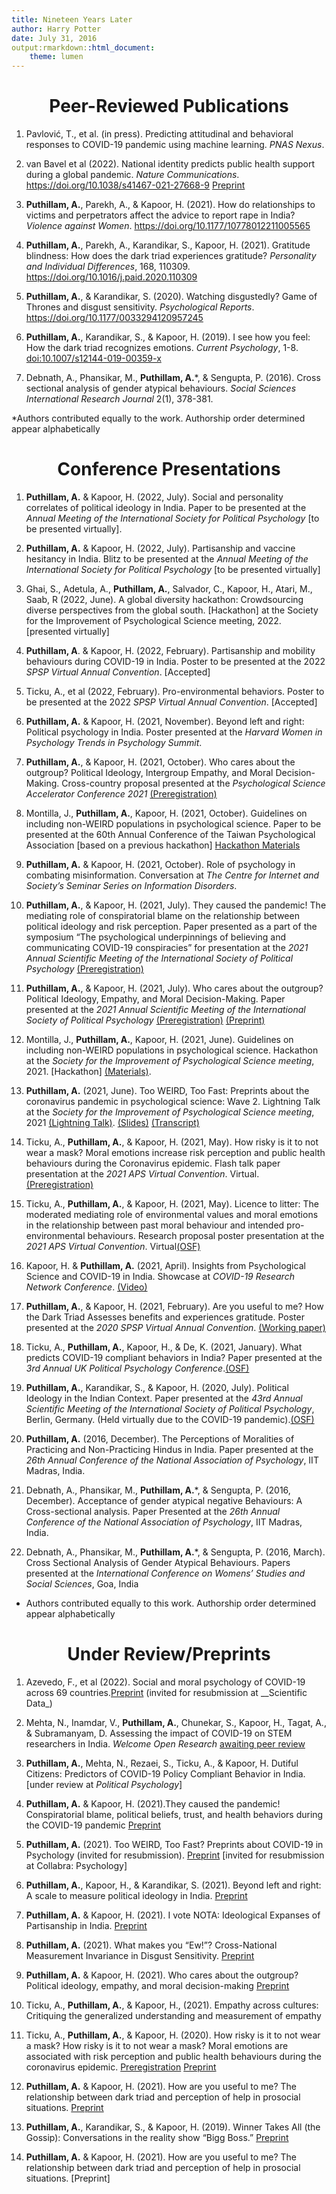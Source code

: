 ```yaml
---
title: Nineteen Years Later
author: Harry Potter
date: July 31, 2016
output:rmarkdown::html_document:
    theme: lumen
---
```


<center>

<h1>Peer-Reviewed Publications</h1>

</center>

1.  Pavlović, T., et al. (in press). Predicting attitudinal and behavioral responses to COVID-19 pandemic using machine learning. *PNAS Nexus*.

2.  van Bavel et al (2022). National identity predicts public health support during a global pandemic. *Nature Communications*. <https://doi.org/10.1038/s41467-021-27668-9> [Preprint](https://psyarxiv.com/ydt95)

3.  **Puthillam, A.**, Parekh, A., & Kapoor, H. (2021). How do relationships to victims and perpetrators affect the advice to report rape in India? *Violence against Women*. <https://doi.org/10.1177/10778012211005565>

4.  **Puthillam, A.**, Parekh, A., Karandikar, S., Kapoor, H. (2021). Gratitude blindness: How does the dark triad experiences gratitude? *Personality and Individual Differences*, 168, 110309. <https://doi.org/10.1016/j.paid.2020.110309>

5.  **Puthillam, A.**, & Karandikar, S. (2020). Watching disgustedly? Game of Thrones and disgust sensitivity. *Psychological Reports*. <https://doi.org/10.1177/0033294120957245>

6.  **Puthillam, A.**, Karandikar, S., & Kapoor, H. (2019). I see how you feel: How the dark triad recognizes emotions. *Current Psychology*, 1-8. <doi:10.1007/s12144-019-00359-x>

7.  Debnath, A., Phansikar, M., **Puthillam, A.**\*, & Sengupta, P. (2016). Cross sectional analysis of gender atypical behaviours. *Social Sciences International Research Journal* 2(1), 378-381.

\*Authors contributed equally to the work. Authorship order determined appear alphabetically

<center>

<h1>Conference Presentations</h1>

</center>

1.  **Puthillam, A.** & Kapoor, H. (2022, July). Social and personality correlates of political ideology in India. Paper to be presented at the *Annual Meeting of the International Society for Political Psychology* [to be presented virtually].

2.  **Puthillam, A.** & Kapoor, H. (2022, July). Partisanship and vaccine hesitancy in India. Blitz to be presented at the *Annual Meeting of the International Society for Political Psychology* [to be presented virtually]

3.  Ghai, S., Adetula, A., **Puthillam, A.**, Salvador, C., Kapoor, H., Atari, M., Saab, R (2022, June). A global diversity hackathon: Crowdsourcing diverse perspectives from the global south. [Hackathon] at the Society for the Improvement of Psychological Science meeting, 2022. [presented virtually]

4.  **Puthillam, A**. & Kapoor, H. (2022, February). Partisanship and mobility behaviours during COVID-19 in India. Poster to be presented at the 2022 *SPSP Virtual Annual Convention*. [Accepted]

5.  Ticku, A., et al (2022, February). Pro-environmental behaviors. Poster to be presented at the 2022 *SPSP Virtual Annual Convention*. [Accepted]

6.  **Puthillam, A.** & Kapoor, H. (2021, November). Beyond left and right: Political psychology in India. Poster presented at the *Harvard Women in Psychology Trends in Psychology Summit*.

7.  **Puthillam, A.**, & Kapoor, H. (2021, October). Who cares about the outgroup? Political Ideology, Intergroup Empathy, and Moral Decision-Making. Cross-country proposal presented at the *Psychological Science Accelerator Conference 2021* [(Preregistration)](https://osf.io/sfh93)

8.  Montilla, J., **Puthillam, A.**, Kapoor, H. (2021, October). Guidelines on including non-WEIRD populations in psychological science. Paper to be presented at the 60th Annual Conference of the Taiwan Psychological Association [based on a previous hackathon] [Hackathon Materials](https://osf.io/vm3sd/)

9.  **Puthillam, A.** & Kapoor, H. (2021, October). Role of psychology in combating misinformation. Conversation at *The Centre for Internet and Society's Seminar Series on Information Disorders*.

10. **Puthillam, A.**, & Kapoor, H. (2021, July). They caused the pandemic! The mediating role of conspiratorial blame on the relationship between political ideology and risk perception. Paper presented as a part of the symposium "The psychological underpinnings of believing and communicating COVID-19 conspiracies" for presentation at the *2021 Annual Scientific Meeting of the International Society of Political Psychology* [(Preregistration)](https://osf.io/td39c/)

11. **Puthillam, A.**, & Kapoor, H. (2021, July). Who cares about the outgroup? Political Ideology, Empathy, and Moral Decision-Making. Paper presented at the *2021 Annual Scientific Meeting of the International Society of Political Psychology* [(Preregistration)](https://osf.io/sfh93) [(Preprint)](https://psyarxiv.com/4es5u/)

12. Montilla, J., **Puthillam, A.**, Kapoor, H. (2021, June). Guidelines on including non-WEIRD populations in psychological science. Hackathon at the *Society for the Improvement of Psychological Science meeting*, 2021. [Hackathon] [(Materials)](https://osf.io/vm3sd/).

13. **Puthillam, A.** (2021, June). Too WEIRD, Too Fast: Preprints about the coronavirus pandemic in psychological science: Wave 2. Lightning Talk at the *Society for the Improvement of Psychological Science meeting*, 2021 [(Lightning Talk)](https://osf.io/j5x87/). [(Slides)](https://mfr.osf.io/render?url=https://osf.io/ut647/?direct%26mode=render%26action=download%26mode=render) [(Transcript)](https://mfr.osf.io/render?url=https://osf.io/k3txa/?direct%26mode=render%26action=download%26mode=render)

14. Ticku, A., **Puthillam, A.**, & Kapoor, H. (2021, May). How risky is it to not wear a mask? Moral emotions increase risk perception and public health behaviours during the Coronavirus epidemic. Flash talk paper presentation at the *2021 APS Virtual Convention*. Virtual. [(Preregistration)](https://mfr.osf.io/render?url=https://osf.io/k3txa/?direct%26mode=render%26action=download%26mode=render)

15. Ticku, A., **Puthillam, A.**, & Kapoor, H. (2021, May). Licence to litter: The moderated mediating role of environmental values and moral emotions in the relationship between past moral behaviour and intended pro-environmental behaviours. Research proposal poster presentation at the *2021 APS Virtual Convention*. Virtual[(OSF)](https://mfr.osf.io/render?url=https://osf.io/k3txa/?direct%26mode=render%26action=download%26mode=render)

16. Kapoor, H. & **Puthillam, A.** (2021, April). Insights from Psychological Science and COVID-19 in India. Showcase at *COVID-19 Research Network Conference*. [(Video)](https://www.youtube.com/watch?v=rjrcDf_SR0Y)

17. **Puthillam, A.**, & Kapoor, H. (2021, February). Are you useful to me? How the Dark Triad Assesses benefits and experiences gratitude. Poster presented at the *2020 SPSP Virtual Annual Convention*. [(Working paper)](https://psyarxiv.com/5tguf/)

18. Ticku, A., **Puthillam, A.**, Kapoor, H., & De, K. (2021, January). What predicts COVID-19 compliant behaviors in India? Paper presented at the *3rd Annual UK Political Psychology Conference*.[(OSF)](https://psyarxiv.com/5tguf/)

19. **Puthillam, A.**, Karandikar, S., & Kapoor, H. (2020, July). Political Ideology in the Indian Context. Paper presented at the *43rd Annual Scientific Meeting of the International Society of Political Psychology*, Berlin, Germany. (Held virtually due to the COVID-19 pandemic).[(OSF)](https://psyarxiv.com/5tguf/)

20. **Puthillam, A.** (2016, December). The Perceptions of Moralities of Practicing and Non-Practicing Hindus in India. Paper presented at the *26th Annual Conference of the National Association of Psychology*, IIT Madras, India.

21. Debnath, A., Phansikar, M., **Puthillam, A.**\*, & Sengupta, P. (2016, December). Acceptance of gender atypical negative Behaviours: A Cross-sectional analysis. Paper Presented at the *26th Annual Conference of the National Association of Psychology*, IIT Madras, India.

22. Debnath, A., Phansikar, M., **Puthillam, A.**\*, & Sengupta, P. (2016, March). Cross Sectional Analysis of Gender Atypical Behaviours. Papers presented at the *International Conference on Womens' Studies and Social Sciences*, Goa, India

-   Authors contributed equally to this work. Authorship order determined appear alphabetically

<center>

<h1>Under Review/Preprints</h1>

</center>

1.  Azevedo, F., et al (2022). Social and moral psychology of COVID-19 across 69 countries.[Preprint](https://doi.org/10.31234/osf.io/a3562) (invited for resubmission at \_\_Scientific Data\_)

2.  Mehta, N., Inamdar, V., **Puthillam, A.**, Chunekar, S., Kapoor, H., Tagat, A., & Subramanyam, D. Assessing the impact of COVID-19 on STEM researchers in India. *Welcome Open Research* [awaiting peer review](https://wellcomeopenresearch.org/articles/7-157/v1)

3.  **Puthillam, A.**, Mehta, N., Rezaei, S., Ticku, A., & Kapoor, H. Dutiful Citizens: Predictors of COVID-19 Policy Compliant Behavior in India. [under review at *Political Psychology*]

4.  **Puthillam, A.** & Kapoor, H. (2021).They caused the pandemic! Conspiratorial blame, political beliefs, trust, and health behaviors during the COVID-19 pandemic [Preprint](https://psyarxiv.com/frgzq)

5.  **Puthillam, A.** (2021). Too WEIRD, Too Fast? Preprints about COVID-19 in Psychology (invited for resubmission). [Preprint](https://psyarxiv.com/jeh84) [invited for resubmission at Collabra: Psychology]

6.  **Puthillam, A.**, Kapoor, H., & Karandikar, S. (2021). Beyond left and right: A scale to measure political ideology in India. [Preprint](https://static1.squarespace.com/static/53fe1e26e4b0e51709f9758f/t/600ac57a5d167e6f5356d961/1611318657113/Working+Paper_021-3_P.pdf)

7.  **Puthillam, A.** & Kapoor, H. (2021). I vote NOTA: Ideological Expanses of Partisanship in India. [Preprint](https://psyarxiv.com/n6hek/)

8.  **Puthillam, A.** (2021). What makes you "Ew!"? Cross-National Measurement Invariance in Disgust Sensitivity. [Preprint](https://psyarxiv.com/svc53/)

9.  **Puthillam, A.** & Kapoor, H. (2021). Who cares about the outgroup? Political ideology, empathy, and moral decision-making [Preprint](https://psyarxiv.com/4es5u/)

10. Ticku, A., **Puthillam, A.**, & Kapoor, H., (2021). Empathy across cultures: Critiquing the generalized understanding and measurement of empathy

11. Ticku, A., **Puthillam, A.**, & Kapoor, H. (2020). How risky is it to not wear a mask? How risky is it to not wear a mask? Moral emotions are associated with risk perception and public health behaviours during the coronavirus epidemic. [Preregistration](https://osf.io/n4bpm/) [Preprint](https://psyarxiv.com/vtxuk)

12. **Puthillam, A.** & Kapoor, H. (2021). How are you useful to me? The relationship between dark triad and perception of help in prosocial situations. [Preprint](http://osf.io/5tguf)

13. **Puthillam, A.**, Karandikar, S., & Kapoor, H. (2019). Winner Takes All (the Gossip): Conversations in the reality show "Bigg Boss." [Preprint](http://osf.io/8rvhe)

14. **Puthillam, A.** & Kapoor, H. (2021). How are you useful to me? The relationship between dark triad and perception of help in prosocial situations. [Preprint]
